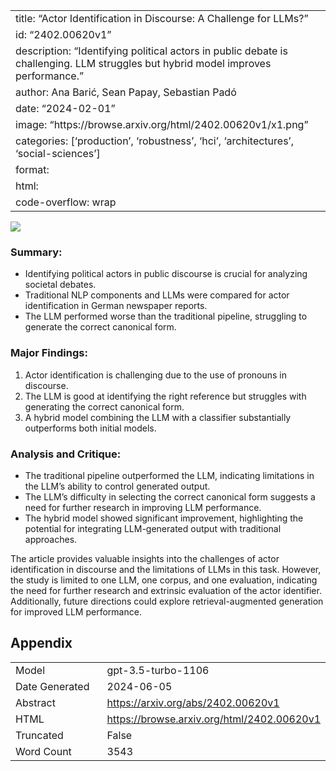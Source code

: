 
---
title: "Actor Identification in Discourse: A Challenge for LLMs?"
id: "2402.00620v1"
description: "Identifying political actors in public debate is challenging. LLM struggles but hybrid model improves performance."
author: Ana Barić, Sean Papay, Sebastian Padó
date: "2024-02-01"
image: "https://browse.arxiv.org/html/2402.00620v1/x1.png"
categories: ['production', 'robustness', 'hci', 'architectures', 'social-sciences']
format:
  html:
    code-overflow: wrap
---

![](https://browse.arxiv.org/html/2402.00620v1/x1.png)

### **Summary:**
- Identifying political actors in public discourse is crucial for analyzing societal debates.
- Traditional NLP components and LLMs were compared for actor identification in German newspaper reports.
- The LLM performed worse than the traditional pipeline, struggling to generate the correct canonical form.
  
### **Major Findings:**
1. Actor identification is challenging due to the use of pronouns in discourse.
2. The LLM is good at identifying the right reference but struggles with generating the correct canonical form.
3. A hybrid model combining the LLM with a classifier substantially outperforms both initial models.

### **Analysis and Critique:**
- The traditional pipeline outperformed the LLM, indicating limitations in the LLM's ability to control generated output.
- The LLM's difficulty in selecting the correct canonical form suggests a need for further research in improving LLM performance.
- The hybrid model showed significant improvement, highlighting the potential for integrating LLM-generated output with traditional approaches.

The article provides valuable insights into the challenges of actor identification in discourse and the limitations of LLMs in this task. However, the study is limited to one LLM, one corpus, and one evaluation, indicating the need for further research and extrinsic evaluation of the actor identifier. Additionally, future directions could explore retrieval-augmented generation for improved LLM performance.

## Appendix

|          |          |
|----------|----------|
| Model     | gpt-3.5-turbo-1106       |
| Date Generated     | 2024-06-05       |
| Abstract | [https://arxiv.org/abs/2402.00620v1](https://arxiv.org/abs/2402.00620v1)        |
| HTML     | [https://browse.arxiv.org/html/2402.00620v1](https://browse.arxiv.org/html/2402.00620v1)       |
| Truncated       | False       |
| Word Count       | 3543       |